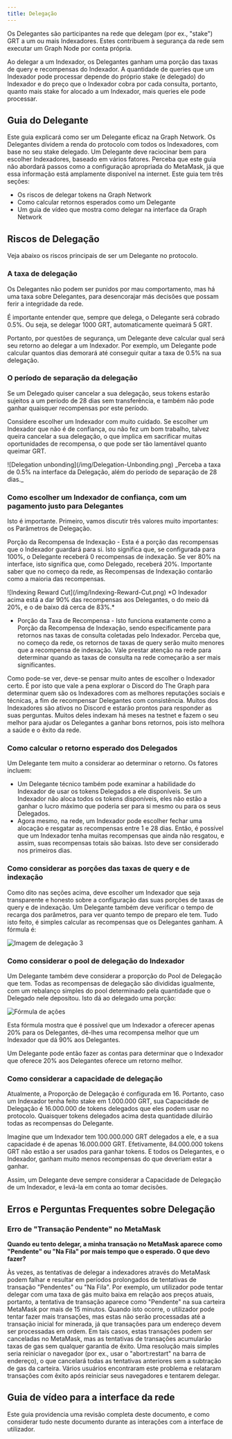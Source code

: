 ```yaml
---
title: Delegação
---
```


Os Delegantes são participantes na rede que delegam (por ex., "stake") GRT a um ou mais Indexadores. Estes contribuem à segurança da rede sem executar um Graph Node por conta própria.

Ao delegar a um Indexador, os Delegantes ganham uma porção das taxas de query e recompensas do Indexador. A quantidade de queries que um Indexador pode processar depende do próprio stake (e delegado) do Indexador e do preço que o Indexador cobra por cada consulta, portanto, quanto mais stake for alocado a um Indexador, mais queries ele pode processar.

## Guia do Delegante

Este guia explicará como ser um Delegante eficaz na Graph Network. Os Delegantes dividem a renda do protocolo com todos os Indexadores, com base no seu stake delegado. Um Delegante deve raciocinar bem para escolher Indexadores, baseado em vários fatores. Perceba que este guia não abordará passos como a configuração apropriada do MetaMask, já que essa informação está amplamente disponível na internet. Este guia tem três seções:

- Os riscos de delegar tokens na Graph Network
- Como calcular retornos esperados como um Delegante
- Um guia de vídeo que mostra como delegar na interface da Graph Network

## Riscos de Delegação

Veja abaixo os riscos principais de ser um Delegante no protocolo.

### A taxa de delegação

Os Delegantes não podem ser punidos por mau comportamento, mas há uma taxa sobre Delegantes, para desencorajar más decisões que possam ferir a integridade da rede.

É importante entender que, sempre que delega, o Delegante será cobrado 0.5%. Ou seja, se delegar 1000 GRT, automaticamente queimará 5 GRT.

Portanto, por questões de segurança, um Delegante deve calcular qual será seu retorno ao delegar a um Indexador. Por exemplo, um Delegante pode calcular quantos dias demorará até conseguir quitar a taxa de 0.5% na sua delegação.

### O período de separação da delegação

Se um Delegado quiser cancelar a sua delegação, seus tokens estarão sujeitos a um período de 28 dias sem transferência, e também não pode ganhar quaisquer recompensas por este período.

Considere escolher um Indexador com muito cuidado. Se escolher um Indexador que não é de confiança, ou não fez um bom trabalho, talvez queira cancelar a sua delegação, o que implica em sacrificar muitas oportunidades de recompensa, o que pode ser tão lamentável quanto queimar GRT.

<div sx={{ mx: 'auto', maxWidth: '400px' }}>
  ![Delegation unbonding](/img/Delegation-Unbonding.png) _Perceba a taxa de 0.5% na interface da Delegação, além do
  período de separação de 28 dias._
</div>

### Como escolher um Indexador de confiança, com um pagamento justo para Delegantes

Isto é importante. Primeiro, vamos discutir três valores muito importantes: os Parâmetros de Delegação.

Porção da Recompensa de Indexação - Esta é a porção das recompensas que o Indexador guardará para si. Isto significa que, se configurada para 100%, o Delegante receberá 0 recompensas de indexação. Se ver 80% na interface, isto significa que, como Delegado, receberá 20%. Importante saber que no começo da rede, as Recompensas de Indexação contarão como a maioria das recompensas.

<div sx={{ mx: 'auto', maxWidth: '700px' }}>
  ![Indexing Reward Cut](/img/Indexing-Reward-Cut.png) *O Indexador acima está a dar 90% das recompensas aos Delegantes,
  o do meio dá 20%, e o de baixo dá cerca de 83%.*
</div>

- Porção da Taxa de Recompensa - Isto funciona exatamente como a Porção da Recompensa de Indexação, sendo especificamente para retornos nas taxas de consulta coletadas pelo Indexador. Perceba que, no começo da rede, os retornos de taxas de query serão muito menores que a recompensa de indexação. Vale prestar atenção na rede para determinar quando as taxas de consulta na rede começarão a ser mais significantes.

Como pode-se ver, deve-se pensar muito antes de escolher o Indexador certo. É por isto que vale a pena explorar o Discord do The Graph para determinar quem são os Indexadores com as melhores reputações sociais e técnicas, a fim de recompensar Delegantes com consistência. Muitos dos Indexadores são ativos no Discord e estarão prontos para responder as suas perguntas. Muitos deles indexam há meses na testnet e fazem o seu melhor para ajudar os Delegantes a ganhar bons retornos, pois isto melhora a saúde e o êxito da rede.

### Como calcular o retorno esperado dos Delegados

Um Delegante tem muito a considerar ao determinar o retorno. Os fatores incluem:

- Um Delegante técnico também pode examinar a habilidade do Indexador de usar os tokens Delegados a ele disponíveis. Se um Indexador não aloca todos os tokens disponíveis, eles não estão a ganhar o lucro máximo que poderia ser para si mesmo ou para os seus Delegados.
- Agora mesmo, na rede, um Indexador pode escolher fechar uma alocação e resgatar as recompensas entre 1 e 28 dias. Então, é possível que um Indexador tenha muitas recompensas que ainda não resgatou, e assim, suas recompensas totais são baixas. Isto deve ser considerado nos primeiros dias.

### Como considerar as porções das taxas de query e de indexação

Como dito nas seções acima, deve escolher um Indexador que seja transparente e honesto sobre a configuração das suas porções de taxas de query e de indexação. Um Delegante também deve verificar o tempo de recarga dos parâmetros, para ver quanto tempo de preparo ele tem. Tudo isto feito, é simples calcular as recompensas que os Delegantes ganham. A fórmula é:

![Imagem de delegação 3](/img/Delegation-Reward-Formula.png)

### Como considerar o pool de delegação do Indexador

Um Delegante também deve considerar a proporção do Pool de Delegação que tem. Todas as recompensas de delegação são divididas igualmente, com um rebalanço simples do pool determinado pela quantidade que o Delegado nele depositou. Isto dá ao delegado uma porção:

![Fórmula de ações](/img/Share-Forumla.png)

Esta fórmula mostra que é possível que um Indexador a oferecer apenas 20% para os Delegantes, dê-lhes uma recompensa melhor que um Indexador que dá 90% aos Delegantes.

Um Delegante pode então fazer as contas para determinar que o Indexador que oferece 20% aos Delegantes oferece um retorno melhor.

### Como considerar a capacidade de delegação

Atualmente, a Proporção de Delegação é configurada em 16. Portanto, caso um Indexador tenha feito stake em 1.000.000 GRT, sua Capacidade de Delegação é 16.000.000 de tokens delegados que eles podem usar no protocolo. Quaisquer tokens delegados acima desta quantidade diluirão todas as recompensas do Delegante.

Imagine que um Indexador tem 100.000.000 GRT delegados a ele, e a sua capacidade é de apenas 16.000.000 GRT. Efetivamente, 84.000.000 tokens GRT não estão a ser usados para ganhar tokens. E todos os Delegantes, e o Indexador, ganham muito menos recompensas do que deveriam estar a ganhar.

Assim, um Delegante deve sempre considerar a Capacidade de Delegação de um Indexador, e levá-la em conta ao tomar decisões.

## Erros e Perguntas Frequentes sobre Delegação

### Erro de "Transação Pendente" no MetaMask

**Quando eu tento delegar, a minha transação no MetaMask aparece como "Pendente" ou "Na Fila" por mais tempo que o esperado. O que devo fazer?**

Às vezes, as tentativas de delegar a indexadores através do MetaMask podem falhar e resultar em períodos prolongados de tentativas de transação "Pendentes" ou "Na Fila". Por exemplo, um utilizador pode tentar delegar com uma taxa de gás muito baixa em relação aos preços atuais, portanto, a tentativa de transação aparece como "Pendente" na sua carteira MetaMask por mais de 15 minutos. Quando isto ocorre, o utilizador pode tentar fazer mais transações, mas estas não serão processadas até a transação inicial for minerada, já que transações para um endereço devem ser processadas em ordem. Em tais casos, estas transações podem ser canceladas no MetaMask, mas as tentativas de transações acumularão taxas de gas sem qualquer garantia de êxito. Uma resolução mais simples seria reiniciar o navegador (por ex., usar o "abort:restart" na barra de endereço), o que cancelará todas as tentativas anteriores sem a subtração de gas da carteira. Vários usuários encontraram este problema e relataram transações com êxito após reiniciar seus navegadores e tentarem delegar.

## Guia de vídeo para a interface da rede

Este guia providencia uma revisão completa deste documento, e como considerar tudo neste documento durante as interações com a interface de utilizador.

<VideoEmbed youtube="2G7S2gdURdc" />
